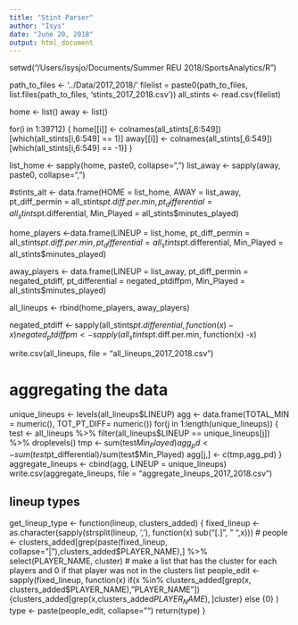 ```yaml
---
title: "Stint Parser"
author: "Isys"
date: "June 20, 2018"
output: html_document
---
```


setwd("/Users/isysjo/Documents/Summer REU 2018/SportsAnalytics/R")

path_to_files <- '../Data/2017_2018/'
filelist = paste0(path_to_files, list.files(path_to_files, 'stints_2017_2018.csv'))
all_stints <- read.csv(filelist)

home <- list()
away <- list()

for(i in 1:39712) {
home[[i]] <- colnames(all_stints[,6:549])[which(all_stints[i,6:549] == 1)]
away[[i]] <- colnames(all_stints[,6:549])[which(all_stints[i,6:549] == -1)]
}

list_home <- sapply(home, paste0, collapse=",")
list_away <- sapply(away, paste0, collapse=",")

#stints_alt <- data.frame(HOME = list_home, AWAY = list_away, pt_diff_permin = all_stints$pt.diff.per.min, pt_differential = all_stints$pt.differential, Min_Played = all_stints$minutes_played)

home_players <-data.frame(LINEUP = list_home, pt_diff_permin = all_stints$pt.diff.per.min, pt_differential = all_stints$pt.differential, Min_Played = all_stints$minutes_played)

away_players <- data.frame(LINEUP = list_away, pt_diff_permin = negated_ptdiff, pt_differential = negated_ptdiffpm, Min_Played = all_stints$minutes_played)

all_lineups <- rbind(home_players, away_players)

negated_ptdiff <- sapply(all_stints$pt.differential, function(x)  -x)
negated_ptdiffpm <- sapply(all_stints$pt.diff.per.min, function(x)  -x)

write.csv(all_lineups, file = "all_lineups_2017_2018.csv")



# aggregating the data
unique_lineups <- levels(all_lineups$LINEUP)
agg <- data.frame(TOTAL_MIN = numeric(), TOT_PT_DIFF= numeric())
for(j in 1:length(unique_lineups)) {
  test <- all_lineups %>% filter(all_lineups$LINEUP == unique_lineups[j]) %>% droplevels()
  tmp <- sum(test$Min_Played)
  agg_pd <- sum(test$pt_differential)/sum(test$Min_Played)
  agg[j,] <- c(tmp,agg_pd)
}
aggregate_lineups <- cbind(agg, LINEUP = unique_lineups)
write.csv(aggregate_lineups, file = "aggregate_lineups_2017_2018.csv")


## lineup types
get_lineup_type <- function(lineup, clusters_added) {
   fixed_lineup <- as.character(sapply(strsplit(lineup, ','), function(x) sub("[.]", " ",x)))
#   people <- clusters_added[grep(paste(fixed_lineup, collapse="|"),clusters_added$PLAYER_NAME),] %>% select(PLAYER_NAME, cluster)
# make a list that has the cluster for each players and 0 if that player was not in the clusters list
   people_edit <- sapply(fixed_lineup, 
      function(x) if(x %in% clusters_added[grep(x, clusters_added$PLAYER_NAME),"PLAYER_NAME"]) 
                      {clusters_added[grep(x,clusters_added$PLAYER_NAME),]$cluster} else {0} )
   type <- paste(people_edit, collapse="")
   return(type)
}
